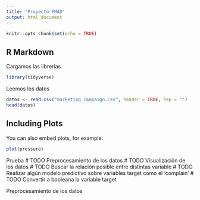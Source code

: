 ```yaml
---
title: "Proyecto FMAD"
output: html_document
---
```


```r
knitr::opts_chunk$set(echo = TRUE)
```

## R Markdown

Cargamos las librerías
```r
library(tidyverse)
```

Leemos los datos
```r
datos <- read.csv("marketing_campaign.csv", header = TRUE, sep = "")
head(datos)
```



## Including Plots

You can also embed plots, for example:

```r
plot(pressure)
```

Prueba
# TODO Preprocesamiento de los datos
# TODO Visualización de los datos
# TODO Buscar la relación posible entre distintas variable
# TODO Realizar algún modelo predictivo sobre variables target como el 'complain' 
# TODO Convertir a booleana la variable target

Preprocesamiento de los datos
```r

```

